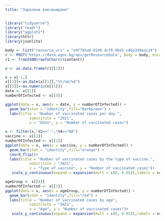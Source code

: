 ```yaml
---
title: "Заразени ваксинирани"
---
```

    
   
```r
library("tidyverse")
library("readr")
library("ggplot2")
library(httr)
library(jsonlite)

body <- list("resource_uri" = "e9f795a8-0146-4cf0-9bd1-c0ba3d9aa124")
r <- POST("https://data.egov.bg/api/getResourceData", body = body, encode = "json")
r1 <- fromJSON(rawToChar(r$content))

x <- as.data.frame(r1[[2]])

x = x[-1,]
x[[1]]<-as.Date(x[[1]],"%Y/%m/%d")
x[[5]]<-as.numeric(x[[5]])
date <- x[[1]]
numberOfInfected <- x[[5]]
```
```r
ggplot(data = x, aes(x = date, y = numberOfInfected)) + 
  geom_bar(stat = "identity",fill="DarkGreen") +
  labs(title = "Number of vaccinated cases per day.",
           substitute = "2021",
           x = "Date", y = "Number of vaccinated cases")

```

```r
x <- filter(x,!V2=="-",!V4=="NA")
vaccine <- x[[2]]
numberOfInfected <- x[[1]]
ggplot(data = x, aes(x = vaccine, y = numberOfInfected)) + 
  geom_bar(stat = "identity",fill="orange") +
  coord_flip()+
  labs(title = "Number of vaccinated cases by the type of vaccine.",
           substitute = "2021",
           x = "Type of vaccine", y = "Number of vaccinated cases")+
   scale_y_continuous(expand = expansion(mult = c(0, 0.05)),labels = scales::label_number(scale = 1/10000))
```

```r
ageGroup <- x[[4]]
numberOfInfected <- x[[1]]
ggplot(data = x, aes(x = ageGroup, y = numberOfInfected)) + 
  geom_bar(stat = "identity",fill="red") +
  labs(title = "Number of vaccinated cases by age",
           substitute = "2021",
           x = "Age", y = "Number of vaccinated cases")+
   scale_y_continuous(expand = expansion(mult = c(0, 0.05)),labels = scales::label_number(scale = 1/10000))
```
